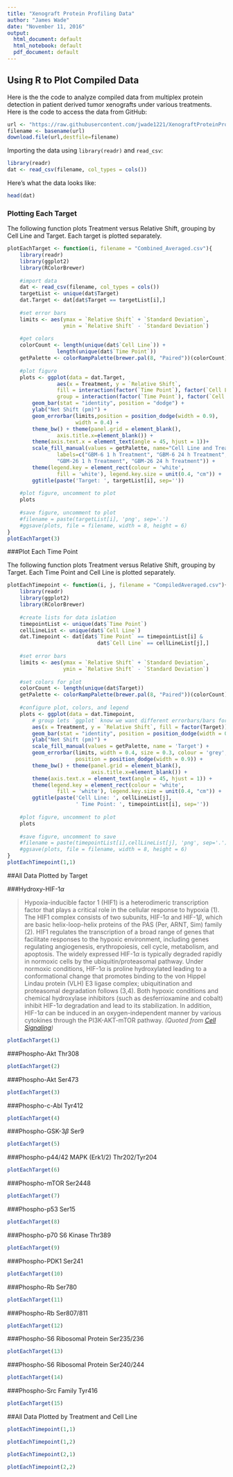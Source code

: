 ---
title: "Xenograft Protein Profiling Data"
author: "James Wade"
date: "November 11, 2016"
output:
  html_document: default
  html_notebook: default
  pdf_document: default
---
## Using R to Plot Compiled Data

Here is the the code to analyze compiled data from multiplex protein detection in patient derived tumor xenografts under various treatments. Here is the code to access the data from GitHub:

```{r}
url <- "https://raw.githubusercontent.com/jwade1221/XenograftProteinProfiling/master/Combined_Averaged.csv"
filename <- basename(url)
download.file(url,destfile=filename)
```

Importing the data using `library(readr)` and `read_csv`:

```{r}
library(readr)
dat <- read_csv(filename, col_types = cols())
```

Here's what the data looks like:

```{r}
head(dat)
```

### Plotting Each Target

The following function plots Treatment versus Relative Shift, grouping by Cell Line and Target. Each target is plotted separately.

```{r}
plotEachTarget <- function(i, filename = "Combined_Averaged.csv"){
    library(readr)
    library(ggplot2)
    library(RColorBrewer)
    
    #import data
    dat <- read_csv(filename, col_types = cols())
    targetList <- unique(dat$Target)
    dat.Target <- dat[dat$Target == targetList[i],]
    
    #set error bars
    limits <- aes(ymax = `Relative Shift` + `Standard Deviation`, 
                  ymin = `Relative Shift` - `Standard Deviation`)
    
    #get colors
    colorCount <- length(unique(dat$`Cell Line`)) + 
                length(unique(dat$`Time Point`))
    getPalette <- colorRampPalette(brewer.pal(8, "Paired"))(colorCount)
    
    #plot figure
    plots <- ggplot(data = dat.Target,
				aes(x = Treatment, y = `Relative Shift`,
				fill = interaction(factor(`Time Point`), factor(`Cell Line`)),
				group = interaction(factor(`Time Point`), factor(`Cell Line`)))) +
        geom_bar(stat = "identity", position = "dodge") +
        ylab("Net Shift (pm)") +
        geom_errorbar(limits,position = position_dodge(width = 0.9), 
                      width = 0.4) +
        theme_bw() + theme(panel.grid = element_blank(), 
				axis.title.x=element_blank()) + 
        theme(axis.text.x = element_text(angle = 45, hjust = 1))+
        scale_fill_manual(values = getPalette, name="Cell Line and Treatment", 
                labels=c("GBM-6 1 h Treatment", "GBM-6 24 h Treatment", 
                "GBM-26 1 h Treatment", "GBM-26 24 h Treatment")) + 
        theme(legend.key = element_rect(colour = 'white',
                fill = 'white'), legend.key.size = unit(0.4, "cm")) +
        ggtitle(paste('Target: ', targetList[i], sep=''))
    
    #plot figure, uncomment to plot
    plots
                
    #save figure, uncomment to plot
    #filename = paste(targetList[i], 'png', sep='.')
    #ggsave(plots, file = filename, width = 8, height = 6)
}
plotEachTarget(3)
```

###Plot Each Time Point

The following function plots Treatment versus Relative Shift, grouping by Target. Each Time Point and Cell Line is plotted separately.

```{r}
plotEachTimepoint <- function(i, j, filename = "CompiledAveraged.csv"){
    library(readr)
    library(ggplot2)
    library(RColorBrewer)
    
    #create lists for data islation
    timepointList <- unique(dat$`Time Point`)
    cellLineList <- unique(dat$`Cell Line`)
    dat.Timepoint <- dat[dat$`Time Point` == timepointList[i] & 
                             dat$`Cell Line` == cellLineList[j],]
    
    #set error bars
    limits <- aes(ymax = `Relative Shift` + `Standard Deviation`, 
                  ymin = `Relative Shift` - `Standard Deviation`)
    
    #set colors for plot
    colorCount <- length(unique(dat$Target))
    getPalette <- colorRampPalette(brewer.pal(8, "Paired"))(colorCount)
    
    #configure plot, colors, and legend
    plots <- ggplot(data = dat.Timepoint,
        # group lets `ggplot` know we want different errorbars/bars for each day
        aes(x = Treatment, y = `Relative Shift`, fill = factor(Target))) +
        geom_bar(stat = "identity", position = position_dodge(width = 0.9)) +
        ylab("Net Shift (pm)") +
        scale_fill_manual(values = getPalette, name = 'Target') +
        geom_errorbar(limits, width = 0.4, size = 0.3, colour = 'grey',
                      position = position_dodge(width = 0.9)) +
        theme_bw() + theme(panel.grid = element_blank(), 
                           axis.title.x=element_blank()) + 
        theme(axis.text.x = element_text(angle = 45, hjust = 1)) +
        theme(legend.key = element_rect(colour = 'white', 
                fill = 'white'), legend.key.size = unit(0.4, "cm")) +
        ggtitle(paste('Cell Line: ', cellLineList[j], 
                      ' Time Point: ', timepointList[i], sep=''))
    
    #plot figure, uncomment to plot
    plots
    
    #save figure, uncomment to save
    #filename = paste(timepointList[i],cellLineList[j], 'png', sep='.')
    #ggsave(plots, file = filename, width = 8, height = 6)
}
plotEachTimepoint(1,1)
```

##All Data Plotted by Target

###Hydroxy-HIF-1$\alpha$

>Hypoxia-inducible factor 1 (HIF1) is a heterodimeric transcription factor that plays a critical role in the cellular response to hypoxia (1). The HIF1 complex consists of two subunits, HIF-1$\alpha$ and HIF-1$\beta$, which are basic helix-loop-helix proteins of the PAS (Per, ARNT, Sim) family (2). HIF1 regulates the transcription of a broad range of genes that facilitate responses to the hypoxic environment, including genes regulating angiogenesis, erythropoiesis, cell cycle, metabolism, and apoptosis. The widely expressed HIF-1$\alpha$ is typically degraded rapidly in normoxic cells by the ubiquitin/proteasomal pathway. Under normoxic conditions, HIF-1$\alpha$ is proline hydroxylated leading to a conformational change that promotes binding to the von Hippel Lindau protein (VLH) E3 ligase complex; ubiquitination and proteasomal degradation follows (3,4). Both hypoxic conditions and chemical hydroxylase inhibitors (such as desferrioxamine and cobalt) inhibit HIF-1$\alpha$ degradation and lead to its stabilization. In addition, HIF-1$\alpha$ can be induced in an oxygen-independent manner by various cytokines through the PI3K-AKT-mTOR pathway. *(Quoted from [Cell Signaling](https://www.cellsignal.com/products/primary-antibodies/hydroxy-hif-1a-pro564-d43b5-xp-rabbit-mab/3434))*

```{r} 
plotEachTarget(1)
```

###Phospho-Akt Thr308

```{r}
plotEachTarget(2)
```

###Phospho-Akt Ser473

```{r}
plotEachTarget(3)
```

###Phospho-c-Abl Tyr412

```{r}
plotEachTarget(4)
```

###Phospho-GSK-3$\beta$ Ser9

```{r}
plotEachTarget(5)
```

###Phospho-p44/42 MAPK (Erk1/2) Thr202/Tyr204

```{r}
plotEachTarget(6)
```

###Phospho-mTOR Ser2448

```{r}
plotEachTarget(7)
```

###Phospho-p53 Ser15

```{r}
plotEachTarget(8)
```

###Phospho-p70 S6 Kinase Thr389

```{r}
plotEachTarget(9)
```

###Phospho-PDK1 Ser241

```{r}
plotEachTarget(10)
```

###Phospho-Rb Ser780

```{r}
plotEachTarget(11)
```

###Phospho-Rb Ser807/811

```{r}
plotEachTarget(12)
```

###Phospho-S6 Ribosomal Protein Ser235/236

```{r}
plotEachTarget(13)
```

###Phospho-S6 Ribosomal Protein Ser240/244

```{r}
plotEachTarget(14)
```

###Phospho-Src Family Tyr416

```{r}
plotEachTarget(15)
```

##All Data Plotted by Treatment and Cell Line

```{r}
plotEachTimepoint(1,1)
```

```{r}
plotEachTimepoint(1,2)
```

```{r}
plotEachTimepoint(2,1)
```

```{r}
plotEachTimepoint(2,2)
```


